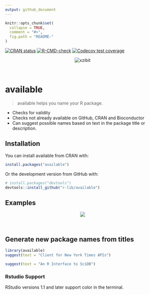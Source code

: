```yaml
---
output: github_document
---
```


<!-- README.md is generated from README.Rmd. Please edit that file -->

```r
knitr::opts_chunk$set(
  collapse = TRUE,
  comment = "#>",
  fig.path = "README-"
)
```

<!-- badges: start -->
[![CRAN status](http://www.r-pkg.org/badges/version/available)](https://cran.r-project.org/package=available)
[![R-CMD-check](https://github.com/r-lib/available/actions/workflows/R-CMD-check.yaml/badge.svg)](https://github.com/r-lib/available/actions/workflows/R-CMD-check.yaml)
[![Codecov test coverage](https://codecov.io/gh/r-lib/available/branch/main/graph/badge.svg)](https://app.codecov.io/gh/r-lib/available?branch=main)
<!-- badges: end -->

<p align="center">
  <img src="http://i.imgur.com/1KZn3Z5.jpg" alt="xzibit">
</p>
\ 

# available

> available helps you name your R package.

- Checks for validity
- Checks not already available on GitHub, CRAN and Bioconductor
- Can suggest possible names based on text in the package title or description.

## Installation

You can install available from CRAN with:

```r
install.packages("available")
```

Or the development version from GitHub with:

```r
# install.packages("devtools")
devtools::install_github("r-lib/available")
```

## Examples

<p align="center">
  <img src="http://i.imgur.com/tA1VdaH.png">
</p>
\ 

## Generate new package names from titles
```r
library(available)
suggest(text = "Client for New York Times APIs")

suggest(text = "An R Interface to SciDB")
```

### Rstudio Support
RStudio versions 1.1 and later support color in the terminal.

